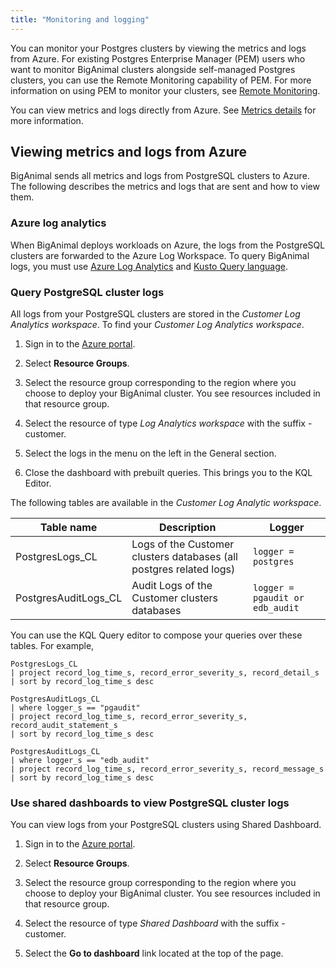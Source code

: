 ```yaml
---
title: "Monitoring and logging"
---
```


You can monitor your Postgres clusters by viewing the metrics and logs from Azure. For existing Postgres Enterprise Manager (PEM) users who want to monitor BigAnimal clusters alongside self-managed Postgres clusters, you can use the Remote Monitoring capability of PEM. For more information on using PEM to monitor your clusters, see [Remote Monitoring](../../../../../pem/latest/pem_admin/02a_pem_remote_monitoring).

You can view metrics and logs directly from Azure. See [Metrics details](06_metrics) for more information.

## Viewing metrics and logs from Azure

BigAnimal sends all metrics and logs from PostgreSQL clusters to Azure. The following describes the metrics and logs that are sent and how to view them.

### Azure log analytics

When BigAnimal deploys workloads on Azure, the logs from the PostgreSQL clusters are forwarded to the Azure Log Workspace.
To query BigAnimal logs, you must use [Azure Log Analytics](https://docs.microsoft.com/en-us/azure/azure-monitor/logs/log-analytics-overview) and [Kusto Query language](https://azure-training.com/azure-data-science/the-kusto-query-language/).

### Query PostgreSQL cluster logs

All logs from your PostgreSQL clusters are stored in the *Customer Log Analytics workspace*. To find your *Customer Log Analytics workspace*.

1.  Sign in to the [Azure portal](https://portal.azure.com).

2.  Select **Resource Groups**.

3.  Select the resource group corresponding to the region where you choose to deploy your BigAnimal cluster. You see resources included in that resource group.

4.  Select the resource of type *Log Analytics workspace* with the suffix -customer.

5.  Select the logs in the menu on the left in the General section.

6.  Close the dashboard with prebuilt queries. This brings you to the KQL Editor.

The following tables are available in the *Customer Log Analytic workspace*.

| Table name           | Description                                                         | Logger                          |
| -------------------- | ------------------------------------------------------------------- | ------------------------------- |
| PostgresLogs_CL      | Logs of the Customer clusters databases (all postgres related logs) | `logger = postgres`             |
| PostgresAuditLogs_CL | Audit Logs of the Customer clusters databases                       | `logger = pgaudit or edb_audit` |

You can use the KQL Query editor to compose your queries over these tables. For example,

```
PostgresLogs_CL
| project record_log_time_s, record_error_severity_s, record_detail_s
| sort by record_log_time_s desc

PostgresAuditLogs_CL
| where logger_s == "pgaudit"
| project record_log_time_s, record_error_severity_s, record_audit_statement_s
| sort by record_log_time_s desc

PostgresAuditLogs_CL
| where logger_s == "edb_audit"
| project record_log_time_s, record_error_severity_s, record_message_s
| sort by record_log_time_s desc
```

### Use shared dashboards to view PostgreSQL cluster logs

You can view logs from your PostgreSQL clusters using Shared Dashboard.

1.  Sign in to the [Azure portal](https://portal.azure.com).

2.  Select **Resource Groups**.

3.  Select the resource group corresponding to the region where you choose to deploy your BigAnimal cluster. You see resources included in that resource group.

4.  Select the resource of type *Shared Dashboard* with the suffix -customer.

5.  Select the **Go to dashboard** link located at the top of the page.
